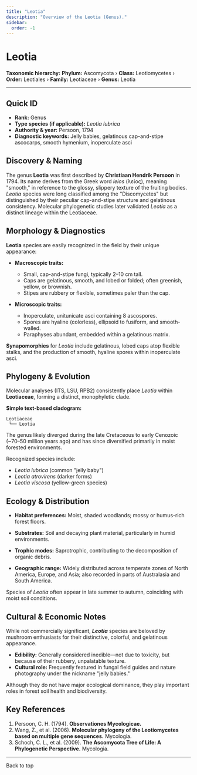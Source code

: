 ```yaml
---
title: "Leotia"
description: "Overview of the Leotia (Genus)."
sidebar:
  order: -1
---
```



# Leotia <Badge variant="note" text="Genus" />

**Taxonomic hierarchy:** **Phylum:** Ascomycota › **Class:** Leotiomycetes › **Order:** Leotiales › **Family:** Leotiaceae › **Genus:** Leotia

---

## Quick ID
* **Rank:** Genus  
* **Type species (if applicable):** _Leotia lubrica_  
* **Authority & year:** Persoon, 1794  
* **Diagnostic keywords:** Jelly babies, gelatinous cap-and-stipe ascocarps, smooth hymenium, inoperculate asci  

## Discovery & Naming
The genus **Leotia** was first described by **Christiaan Hendrik Persoon** in 1794. Its name derives from the Greek word *leios* (λείος), meaning "smooth," in reference to the glossy, slippery texture of the fruiting bodies. _Leotia_ species were long classified among the "Discomycetes" but distinguished by their peculiar cap-and-stipe structure and gelatinous consistency. Molecular phylogenetic studies later validated _Leotia_ as a distinct lineage within the Leotiaceae.

## Morphology & Diagnostics
**Leotia** species are easily recognized in the field by their unique appearance:

- **Macroscopic traits:**
  - Small, cap-and-stipe fungi, typically 2–10 cm tall.
  - Caps are gelatinous, smooth, and lobed or folded; often greenish, yellow, or brownish.
  - Stipes are rubbery or flexible, sometimes paler than the cap.

- **Microscopic traits:**
  - Inoperculate, unitunicate asci containing 8 ascospores.
  - Spores are hyaline (colorless), ellipsoid to fusiform, and smooth-walled.
  - Paraphyses abundant, embedded within a gelatinous matrix.

**Synapomorphies** for _Leotia_ include gelatinous, lobed caps atop flexible stalks, and the production of smooth, hyaline spores within inoperculate asci.

## Phylogeny & Evolution
Molecular analyses (ITS, LSU, RPB2) consistently place _Leotia_ within **Leotiaceae**, forming a distinct, monophyletic clade. 

**Simple text-based cladogram:**
```
Leotiaceae
 └── Leotia
```
The genus likely diverged during the late Cretaceous to early Cenozoic (~70–50 million years ago) and has since diversified primarily in moist forested environments.

Recognized species include:

- _Leotia lubrica_ (common "jelly baby")
- _Leotia atrovirens_ (darker forms)
- _Leotia viscosa_ (yellow-green species)

## Ecology & Distribution
- **Habitat preferences:** Moist, shaded woodlands; mossy or humus-rich forest floors.
- **Substrates:** Soil and decaying plant material, particularly in humid environments.
- **Trophic modes:** Saprotrophic, contributing to the decomposition of organic debris.

- **Geographic range:** Widely distributed across temperate zones of North America, Europe, and Asia; also recorded in parts of Australasia and South America.

Species of _Leotia_ often appear in late summer to autumn, coinciding with moist soil conditions.

## Cultural & Economic Notes
While not commercially significant, **_Leotia_** species are beloved by mushroom enthusiasts for their distinctive, colorful, and gelatinous appearance.

- **Edibility:** Generally considered inedible—not due to toxicity, but because of their rubbery, unpalatable texture.
- **Cultural role:** Frequently featured in fungal field guides and nature photography under the nickname "jelly babies."

Although they do not have major ecological dominance, they play important roles in forest soil health and biodiversity.

## Key References
1. Persoon, C. H. (1794). **Observationes Mycologicae.**  
2. Wang, Z., et al. (2006). **Molecular phylogeny of the Leotiomycetes based on multiple gene sequences.** Mycologia.  
3. Schoch, C. L., et al. (2009). **The Ascomycota Tree of Life: A Phylogenetic Perspective.** Mycologia.  

---

<LinkButton href="#top" variant="minimal" icon="arrow-up">
  Back to top
</LinkButton>
